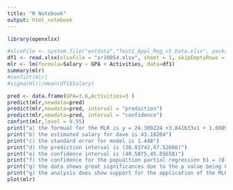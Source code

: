 ```yaml
---
title: "R Notebook"
output: html_notebook
---
```



```r
library(openxlsx)

#xlsxFile <- system.file("extdata","Test1_Appl_Reg_v5_Data.xlsx", package = "openxlsx")
df1 <- read.xlsx(xlsxFile = "xr16054.xlsx", sheet = 1, skipEmptyRows = FALSE)
mlr <- lm(formula=Salary ~ GPA + Activities, data=df1)
summary(mlr)
#confint(mlr)
#sigma(mlr)/mean(df1$Salary)

pred <- data.frame(GPA=3.6,Activities=3 )
predict(mlr,newdata=pred)
predict(mlr,newdata=pred, interval = "prediction")
predict(mlr,newdata=pred, interval = "confidence")
confint(mlr,level = 0.95)
print("a) the formual for the MLR is y = 24.309224 +3.841633x1 + 1.680980x2")
print("b) the estimated salary for dave is 43.18204")
print("c) the standard error for model is 1.448")
print("d) the prediction interval is (38.83742,47.52666)")
print("e) the confidence interval is (40.5075,45.85658)")
print("f) the confidence for the popualtion partial regression b1 = (0.9232792, 6.759986) and b2 = (0.4297571, 2.932202)")
print("g) the data shows great significances due to the p value being 0.002")
print("g) the analysis does show support for the application of the MLR. The medians is only -0.1198")
plot(mlr)
```
